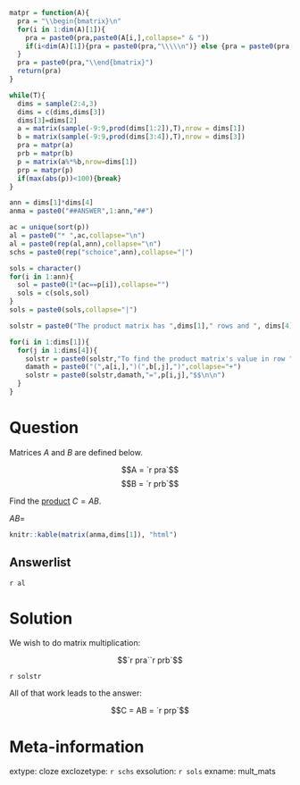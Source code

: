 ```r
matpr = function(A){
  pra = "\\begin{bmatrix}\n"
  for(i in 1:dim(A)[1]){
    pra = paste0(pra,paste0(A[i,],collapse=" & "))
    if(i<dim(A)[1]){pra = paste0(pra,"\\\\\n")} else {pra = paste0(pra,"\n")}
  }
  pra = paste0(pra,"\\end{bmatrix}")
  return(pra)
}

while(T){
  dims = sample(2:4,3)
  dims = c(dims,dims[3])
  dims[3]=dims[2]
  a = matrix(sample(-9:9,prod(dims[1:2]),T),nrow = dims[1])
  b = matrix(sample(-9:9,prod(dims[3:4]),T),nrow = dims[3])
  pra = matpr(a)
  prb = matpr(b)
  p = matrix(a%*%b,nrow=dims[1])
  prp = matpr(p)
  if(max(abs(p))<100){break}
}

ann = dims[1]*dims[4]
anma = paste0("##ANSWER",1:ann,"##")

ac = unique(sort(p))
al = paste0("* ",ac,collapse="\n")
al = paste0(rep(al,ann),collapse="\n")
schs = paste0(rep("schoice",ann),collapse="|")

sols = character()
for(i in 1:ann){
  sol = paste0(1*(ac==p[i]),collapse="")
  sols = c(sols,sol)
}
sols = paste0(sols,collapse="|")

solstr = paste0("The product matrix has ",dims[1]," rows and ", dims[4], " columns.\n\n")

for(i in 1:dims[1]){
  for(j in 1:dims[4]){
    solstr = paste0(solstr,"To find the product matrix's value in row ",i," and column ",j,", sum the products of corresponding elements of row ",i," in matrix A and column ",j," in matrix B.\n","$$C_{[",i,",",j,"]}=")
    damath = paste0("(",a[i,],")(",b[,j],")",collapse="+")
    solstr = paste0(solstr,damath,"=",p[i,j],"$$\n\n")
  }
}

```

Question
========

Matrices $A$ and $B$ are defined below.

$$A = `r pra`$$
$$B = `r prb`$$

Find the [product](https://en.wikipedia.org/wiki/Matrix_multiplication) $C=AB$.




$AB=$
```r
knitr::kable(matrix(anma,dims[1]), "html")
```


Answerlist
--------

`r al`

Solution
========

We wish to do matrix multiplication:

$$`r pra``r prb`$$

`r solstr`

All of that work leads to the answer:

$$C = AB = `r prp`$$

Meta-information
============
extype: cloze
exclozetype: `r schs`
exsolution: `r sols`
exname: mult_mats